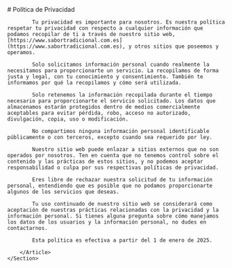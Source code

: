 
<Layout title="Política de Privacidad" description="Nuestra política de privacidad.">
    <Section>
        <Article contain>
            # Política de Privacidad

            Tu privacidad es importante para nosotros. Es nuestra política respetar tu privacidad con respecto a cualquier información que podamos recopilar de ti a través de nuestro sitio web, [https://www.sabortradicional.com.es](https://www.sabortradicional.com.es), y otros sitios que poseemos y operamos.

            Solo solicitamos información personal cuando realmente la necesitamos para proporcionarte un servicio. La recopilamos de forma justa y legal, con tu conocimiento y consentimiento. También te informamos por qué la recopilamos y cómo será utilizada.

            Solo retenemos la información recopilada durante el tiempo necesario para proporcionarte el servicio solicitado. Los datos que almacenamos estarán protegidos dentro de medios comercialmente aceptables para evitar pérdida, robo, acceso no autorizado, divulgación, copia, uso o modificación.

            No compartimos ninguna información personal identificable públicamente o con terceros, excepto cuando sea requerido por ley.

            Nuestro sitio web puede enlazar a sitios externos que no son operados por nosotros. Ten en cuenta que no tenemos control sobre el contenido y las prácticas de estos sitios, y no podemos aceptar responsabilidad o culpa por sus respectivas políticas de privacidad.

            Eres libre de rechazar nuestra solicitud de tu información personal, entendiendo que es posible que no podamos proporcionarte algunos de los servicios que deseas.

            Tu uso continuado de nuestro sitio web se considerará como aceptación de nuestras prácticas relacionadas con la privacidad y la información personal. Si tienes alguna pregunta sobre cómo manejamos los datos de los usuarios y la información personal, no dudes en contactarnos.

            Esta política es efectiva a partir del 1 de enero de 2025.

        </Article>
    </Section>
</Layout>



